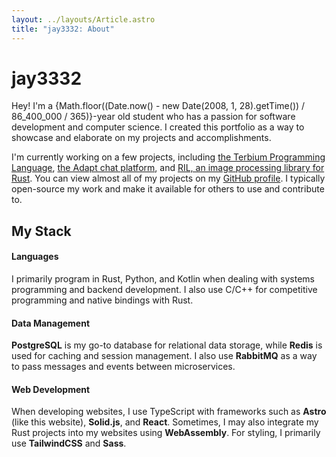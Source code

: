```yaml
---
layout: ../layouts/Article.astro
title: "jay3332: About"
---
```


# <span class="bg-gradient-to-tl from-white to-cyan-200 text-transparent bg-clip-text">jay3332</span>

Hey! I'm a {Math.floor((Date.now() - new Date(2008, 1, 28).getTime()) / 86_400_000 / 365)}-year old student who has a
passion for software development and computer science. I created this portfolio as a way to showcase and elaborate on my
projects and accomplishments.

I'm currently working on a few projects, including [the Terbium Programming Language](/projects/terbium),
[the Adapt chat platform](/projects/adapt), and [RIL, an image processing library for Rust](/projects/ril).
You can view almost all of my projects on my [GitHub profile](https://github.com/jay3332). I typically open-source
my work and make it available for others to use and contribute to.

## My Stack

#### Languages

I primarily program in <span class="font-medium text-[#dea584]">Rust</span>,
<span class="font-medium text-[#3572a5]">Python</span>, and
<span class="font-medium text-[#a97bff]">Kotlin</span> when dealing with systems programming and backend development.
I also use
<span class="font-medium text-[#aaaaaa]">C</span>/<span class="font-medium text-[#f34b7d]">C++</span> for competitive
programming and native bindings with Rust.

#### Data Management

**PostgreSQL** is my go-to database for relational data storage, while **Redis** is used for caching and session
management. I also use **RabbitMQ** as a way to pass messages and events between microservices.

#### Web Development

When developing websites, I use <span class="font-medium text-[#3178c6]">TypeScript</span> with frameworks such as
**Astro** (like this website), **Solid.js**, and **React**. Sometimes, I may also integrate my Rust projects into my
websites using **WebAssembly**. For styling, I primarily use **TailwindCSS** and **Sass**.
